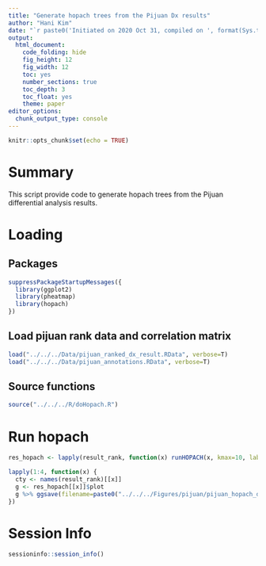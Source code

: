 ```yaml
---
title: "Generate hopach trees from the Pijuan Dx results"
author: "Hani Kim"
date: "`r paste0('Initiated on 2020 Oct 31, compiled on ', format(Sys.time(), '%Y %b %d'))`"
output:
  html_document:
    code_folding: hide
    fig_height: 12
    fig_width: 12
    toc: yes
    number_sections: true
    toc_depth: 3
    toc_float: yes
    theme: paper
editor_options: 
  chunk_output_type: console
---
```


```r
knitr::opts_chunk$set(echo = TRUE)
```

# Summary
This script provide code to generate hopach trees from the Pijuan differential analysis results.

# Loading 

## Packages
```r
suppressPackageStartupMessages({
  library(ggplot2)
  library(pheatmap)
  library(hopach)
})
```

## Load pijuan rank data and correlation matrix 
```r
load("../../../Data/pijuan_ranked_dx_result.RData", verbose=T)
load("../../../Data/pijuan_annotations.RData", verbose=T)
```

## Source functions
```r
source("../../../R/doHopach.R")
```

# Run hopach 
```r
res_hopach <- lapply(result_rank, function(x) runHOPACH(x, kmax=10, labels=TRUE))

lapply(1:4, function(x) {
  cty <- names(result_rank)[[x]]
  g <- res_hopach[[x]]$plot
  g %>% ggsave(filename=paste0("../../../Figures/pijuan/pijuan_hopach_distance_matrix_trees_", cty, ".pdf"), width=3, height=25)
})
```

# Session Info
```r
sessioninfo::session_info()
```

